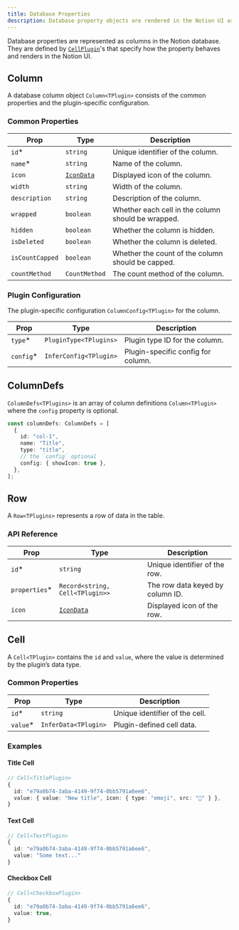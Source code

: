 ```yaml
---
title: Database Properties
description: Database property objects are rendered in the Notion UI as database columns.
---
```


Database properties are represented as columns in the Notion database. They are defined by [`CellPlugin`](/docs/blocks/table-view/cell-plugins)'s that specify how the property behaves and renders in the Notion UI.

## Column

A database column object `Column<TPlugin>` consists of the common properties and the plugin-specific configuration.

### Common Properties

| Prop            | Type                                                | Description                                        |
| --------------- | --------------------------------------------------- | -------------------------------------------------- |
| `id`\*          | `string`                                            | Unique identifier of the column.                   |
| `name`\*        | `string`                                            | Name of the column.                                |
| `icon`          | [`IconData`](/docs/blocks/icon-block#type-icondata) | Displayed icon of the column.                      |
| `width`         | `string`                                            | Width of the column.                               |
| `description`   | `string`                                            | Description of the column.                         |
| `wrapped`       | `boolean`                                           | Whether each cell in the column should be wrapped. |
| `hidden`        | `boolean`                                           | Whether the column is hidden.                      |
| `isDeleted`     | `boolean`                                           | Whether the column is deleted.                     |
| `isCountCapped` | `boolean`                                           | Whether the count of the column should be capped.  |
| `countMethod`   | `CountMethod`                                       | The count method of the column.                    |

### Plugin Configuration

The plugin-specific configuration `ColumnConfig<TPlugin>` for the column.

| Prop       | Type                   | Description                        |
| ---------- | ---------------------- | ---------------------------------- |
| `type`\*   | `PluginType<TPlugins>` | Plugin type ID for the column.     |
| `config`\* | `InferConfig<TPlugin>` | Plugin-specific config for column. |

## ColumnDefs

`ColumnDefs<TPlugins>` is an array of column definitions `Column<TPlugin>` where the `config` property is optional.

```ts
const columnDefs: ColumnDefs = [
  {
    id: "col-1",
    name: "Title",
    type: "title",
    // the `config` optional
    config: { showIcon: true },
  },
];
```

## Row

A `Row<TPlugins>` represents a row of data in the table.

### API Reference

| Prop           | Type                                                | Description                      |
| -------------- | --------------------------------------------------- | -------------------------------- |
| `id`\*         | `string`                                            | Unique identifier of the row.    |
| `properties`\* | `Record<string, Cell<TPlugin>>`                     | The row data keyed by column ID. |
| `icon`         | [`IconData`](/docs/blocks/icon-block#type-icondata) | Displayed icon of the row.       |

## Cell

A `Cell<TPlugin>` contains the `id` and `value`, where the value is determined by the plugin’s data type.

### Common Properties

| Prop      | Type                 | Description                    |
| --------- | -------------------- | ------------------------------ |
| `id`\*    | `string`             | Unique identifier of the cell. |
| `value`\* | `InferData<TPlugin>` | Plugin-defined cell data.      |

### Examples

#### Title Cell

```ts
// Cell<TitlePlugin>
{
  id: "e79a0b74-3aba-4149-9f74-0bb5791a6ee6",
  value: { value: "New title", icon: { type: "emoji", src: "📄" } },
}
```

#### Text Cell

```ts
// Cell<TextPlugin>
{
  id: "e79a0b74-3aba-4149-9f74-0bb5791a6ee6",
  value: "Some text..."
}
```

#### Checkbox Cell

```ts
// Cell<CheckboxPlugin>
{
  id: "e79a0b74-3aba-4149-9f74-0bb5791a6ee6",
  value: true,
}
```
